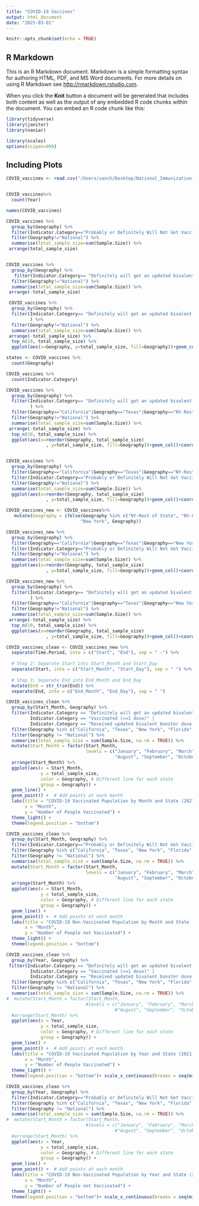 ```yaml
---
title: "COVID-19 Vaccines"
output: html_document
date: "2025-03-01"
---
```


```r
knitr::opts_chunk$set(echo = TRUE)
```

## R Markdown

This is an R Markdown document. Markdown is a simple formatting syntax for authoring HTML, PDF, and MS Word documents. For more details on using R Markdown see <http://rmarkdown.rstudio.com>.

When you click the **Knit** button a document will be generated that includes both content as well as the output of any embedded R code chunks within the document. You can embed an R code chunk like this:

```r
library(tidyverse)
library(janitor)
library(naniar)

```
```r
library(scales)
options(scipen=999)
```

## Including Plots

```r
COVID_vaccines <- read.csv("/Users/sanch/Desktop/National_Immunization_Survey_Adult_COVID_Module__NIS-ACM___Vaccination_Status_and_Intent_by_Demographics copy.csv")
```

```r

```

```r
COVID_vaccines%>% 
  count(Year)
```

```r
names(COVID_vaccines)
```
```r
COVID_vaccines %>% 
  group_by(Geography) %>% 
  filter(Indicator.Category=="Probably or Definitely Will Not Get Vaccinated") %>% 
  filter(Geography!="National") %>% 
  summarise(total_sample_size=sum(Sample.Size)) %>% 
 arrange(total_sample_size)
```
```r

```

```r
COVID_vaccines %>% 
  group_by(Geography) %>% 
   filter(Indicator.Category== "Definitely will get an updated bivalent booster (among adults who completed primary series)"| Indicator.Category== "Vaccinated (>=1 dose)") %>% 
  filter(Geography!="National") %>% 
  summarise(total_sample_size=sum(Sample.Size)) %>% 
 arrange(-total_sample_size)
```


```r
 COVID_vaccines %>% 
  group_by(Geography) %>% 
  filter(Indicator.Category== "Definitely will get an updated bivalent booster (among adults who completed primary series)"| Indicator.Category== "Vaccinated (>=1 dose)" 	
         ) %>% 
  filter(Geography!="National") %>% 
  summarise(total_sample_size=sum(Sample.Size)) %>%  
 arrange(-total_sample_size) %>% 
  top_n(10, total_sample_size) %>% 
  ggplot(aes(x=Geography, y=total_sample_size, fill=Geography))+geom_col()+coord_flip()+labs(title = "Top 10 States that have been Vaccinated")
```


```r
states <- COVID_vaccines %>% 
  count(Geography)
```

```r
COVID_vaccines %>% 
  count(Indicator.Category)
```
```r
COVID_vaccines %>% 
  group_by(Geography) %>% 
  filter(Indicator.Category== "Definitely will get an updated bivalent booster (among adults who completed primary series)"| Indicator.Category== "Vaccinated (>=1 dose)" 	| Indicator.Category=="Received updated bivalent booster dose (among adults who completed primary series)"
         ) %>% 
  filter(Geography=="California"|Geography=="Texas"|Geography=="NY-Rest of State"|Geography=="NY-City of New York"| Geography=="Florida"|Geography=="Pennsylvania") %>% 
  filter(Geography!="National") %>% 
  summarise(total_sample_size=sum(Sample.Size)) %>%  
 arrange(-total_sample_size) %>% 
  top_n(10, total_sample_size) %>% 
  ggplot(aes(x=reorder(Geography, total_sample_size)
               , y=total_sample_size, fill=Geography))+geom_col()+coord_flip()+labs(title = "COVID-19 Vaccinated Population by State", X="State", y="Number of People Vaccinated", x="State")+theme_light()+theme(legend.position = "bottom")

```

```r

```

```r
COVID_vaccines %>% 
  group_by(Geography) %>% 
  filter(Geography=="California"|Geography=="Texas"|Geography=="NY-Rest of State"|Geography=="NY-City of New York"| Geography=="Florida"|Geography=="Pennsylvania") %>% 
  filter(Indicator.Category=="Probably or Definitely Will Not Get Vaccinated") %>% 
  filter(Geography!="National") %>% 
  summarise(total_sample_size=sum(Sample.Size)) %>% 
  ggplot(aes(x=reorder(Geography, total_sample_size)
               , y=total_sample_size, fill=Geography))+geom_col()+coord_flip()+labs(title = "COVID-19 Non-Vaccinated Population by State", x="State", y="Number of People Not Vaccinate")+theme_light()+theme(legend.position = "bottom")
```
```r
COVID_vaccines_new <- COVID_vaccines%>%
   mutate(Geography = ifelse(Geography %in% c("NY-Rest of State", "NY-City of New York"), 
                            "New York", Geography)) 
```


```r
COVID_vaccines_new %>% 
  group_by(Geography) %>% 
  filter(Geography=="California"|Geography=="Texas"|Geography=="New York"| Geography=="Florida"|Geography=="Pennsylvania") %>% 
  filter(Indicator.Category=="Probably or Definitely Will Not Get Vaccinated") %>% 
  filter(Geography!="National") %>% 
  summarise(total_sample_size=sum(Sample.Size)) %>% 
  ggplot(aes(x=reorder(Geography, total_sample_size)
               , y=total_sample_size, fill=Geography))+geom_col()+coord_flip()+labs(title = "COVID-19 Non-Vaccinated Population by State", x="State", y="Number of People Not Vaccinate")+theme_light()+theme(legend.position = "bottom")
```
```r
COVID_vaccines_new %>% 
  group_by(Geography) %>% 
  filter(Indicator.Category== "Definitely will get an updated bivalent booster (among adults who completed primary series)"| Indicator.Category== "Vaccinated (>=1 dose)" 	| Indicator.Category=="Received updated bivalent booster dose (among adults who completed primary series)"
         ) %>% 
  filter(Geography=="California"|Geography=="Texas"|Geography=="New York"| Geography=="Florida"|Geography=="Pennsylvania") %>% 
  filter(Geography!="National") %>% 
  summarise(total_sample_size=sum(Sample.Size)) %>%  
 arrange(-total_sample_size) %>% 
  top_n(10, total_sample_size) %>% 
  ggplot(aes(x=reorder(Geography, total_sample_size)
               , y=total_sample_size, fill=Geography))+geom_col()+coord_flip()+labs(title = "COVID-19 Vaccinated Population by State", X="State", y="Number of People Vaccinated", x="State")+theme_light()+theme(legend.position = "bottom")
```

```r
COVID_vaccines_clean <- COVID_vaccines_new %>% 
  separate(Time.Period, into = c("Start", "End"), sep = " -") %>%
  
  # Step 2: Separate Start into Start_Month and Start_Day
  separate(Start, into = c("Start_Month", "Start_Day"), sep = " ") %>%
  
  # Step 3: Separate End into End_Month and End_Day
  mutate(End = str_trim(End)) %>% 
  separate(End, into = c("End_Month", "End_Day"), sep = " ")

```

```r
COVID_vaccines_clean %>%
  group_by(Start_Month, Geography) %>% 
  filter(Indicator.Category == "Definitely will get an updated bivalent booster (among adults who completed primary series)" | 
         Indicator.Category == "Vaccinated (>=1 dose)" | 
         Indicator.Category == "Received updated bivalent booster dose (among adults who completed primary series)") %>% 
  filter(Geography %in% c("California", "Texas", "New York", "Florida", "Pennsylvania")) %>% 
  filter(Geography != "National") %>% 
  summarise(total_sample_size = sum(Sample.Size, na.rm = TRUE)) %>% 
  mutate(Start_Month = factor(Start_Month, 
                              levels = c("January", "February", "March", "April", "May", "June", "July", 
                                         "August", "September", "October", "November", "December"))) %>% # Ensures month order
  arrange(Start_Month) %>% 
  ggplot(aes(x = Start_Month, 
             y = total_sample_size, 
             color = Geography, # Different line for each state
             group = Geography)) +
  geom_line() + 
  geom_point() +  # Add points at each month
  labs(title = "COVID-19 Vaccinated Population by Month and State (2021-2023)", 
       x = "Month", 
       y = "Number of People Vaccinated") +
  theme_light() + 
  theme(legend.position = "bottom")


```
```r
COVID_vaccines_clean %>%
  group_by(Start_Month, Geography) %>% 
  filter(Indicator.Category=="Probably or Definitely Will Not Get Vaccinated") %>%
  filter(Geography %in% c("California", "Texas", "New York", "Florida", "Pennsylvania")) %>% 
  filter(Geography != "National") %>% 
  summarise(total_sample_size = sum(Sample.Size, na.rm = TRUE)) %>% 
  mutate(Start_Month = factor(Start_Month, 
                              levels = c("January", "February", "March", "April", "May", "June", "July", 
                                         "August", "September", "October", "November", "December"))) %>% # Ensures month order
  arrange(Start_Month) %>% 
  ggplot(aes(x = Start_Month, 
             y = total_sample_size, 
             color = Geography, # Different line for each state
             group = Geography)) +
  geom_line() + 
  geom_point() +  # Add points at each month
  labs(title = "COVID-19 Non-Vaccinated Population by Month and State (2021-2023)", 
       x = "Month", 
       y = "Number of People not Vaccinated") +
  theme_light() + 
  theme(legend.position = "bottom")
```

```r
COVID_vaccines_clean %>%
  group_by(Year, Geography) %>% 
 filter(Indicator.Category == "Definitely will get an updated bivalent booster (among adults who completed primary series)" | 
         Indicator.Category == "Vaccinated (>=1 dose)" | 
         Indicator.Category == "Received updated bivalent booster dose (among adults who completed primary series)") %>% 
  filter(Geography %in% c("California", "Texas", "New York", "Florida", "Pennsylvania")) %>% 
  filter(Geography != "National") %>% 
  summarise(total_sample_size = sum(Sample.Size, na.rm = TRUE)) %>% 
#  mutate(Start_Month = factor(Start_Month, 
                              #levels = c("January", "February", "March", "April", "May", "June", "July", 
                                         #"August", "September", "October", "November", "December"))) %>% # Ensures month order
  #arrange(Start_Month) %>% 
  ggplot(aes(x = Year, 
             y = total_sample_size, 
             color = Geography, # Different line for each state
             group = Geography)) +
  geom_line() + 
  geom_point() +  # Add points at each month
  labs(title = "COVID-19 Vaccinated Population by Year and State (2021-2023)", 
       x = "Month", 
       y = "Number of People Vaccinated") +
  theme_light() + 
  theme(legend.position = "bottom")+ scale_x_continuous(breaks = seq(min(COVID_vaccines_clean$Year), max(COVID_vaccines_clean$Year), by = 1))
```

```r
COVID_vaccines_clean %>%
  group_by(Year, Geography) %>% 
  filter(Indicator.Category=="Probably or Definitely Will Not Get Vaccinated") %>%
  filter(Geography %in% c("California", "Texas", "New York", "Florida", "Pennsylvania")) %>% 
  filter(Geography != "National") %>% 
  summarise(total_sample_size = sum(Sample.Size, na.rm = TRUE)) %>% 
#  mutate(Start_Month = factor(Start_Month, 
                              #levels = c("January", "February", "March", "April", "May", "June", "July", 
                                         #"August", "September", "October", "November", "December"))) %>% # Ensures month order
  #arrange(Start_Month) %>% 
  ggplot(aes(x = Year, 
             y = total_sample_size, 
             color = Geography, # Different line for each state
             group = Geography)) +
  geom_line() + 
  geom_point() +  # Add points at each month
  labs(title = "COVID-19 Non-Vaccinated Population by Year and State (2021-2023)", 
       x = "Month", 
       y = "Number of People not Vaccinated") +
  theme_light() + 
  theme(legend.position = "bottom")+ scale_x_continuous(breaks = seq(min(COVID_vaccines_clean$Year), max(COVID_vaccines_clean$Year), by = 1))
```

